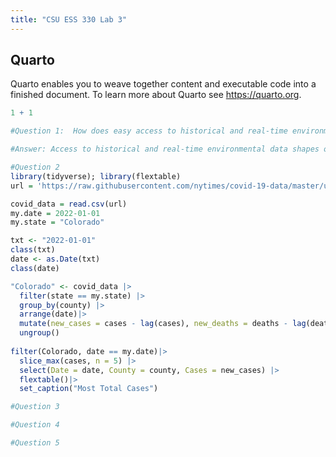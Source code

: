 ```yaml
---
title: "CSU ESS 330 Lab 3"
---
```


## Quarto

Quarto enables you to weave together content and executable code into a finished document. To learn more about Quarto see <https://quarto.org>.

```r
1 + 1
```

```r
#Question 1:  How does easy access to historical and real-time environmental data shape our understanding of climate trends, resource management, and public health? What happens when this data disappears or becomes inaccessible? 

#Answer: Access to historical and real-time environmental data shapes out understanding of climate trends becasue we are able to see what the climate was in the past for specific areas, and know the difference from the past. When the data disappears or becomes inaccessible, the loss of knowledge in the population will decrease. 


```

```r
#Question 2
library(tidyverse); library(flextable)
url = 'https://raw.githubusercontent.com/nytimes/covid-19-data/master/us-counties.csv'

covid_data = read.csv(url)
my.date = 2022-01-01
my.state = "Colorado"

txt <- "2022-01-01"
class(txt)
date <- as.Date(txt)
class(date)

"Colorado" <- covid_data |>
  filter(state == my.state) |>
  group_by(county) |>
  arrange(date)|>
  mutate(new_cases = cases - lag(cases), new_deaths = deaths - lag(deaths)) |>
  ungroup()
  
filter(Colorado, date == my.date)|>
  slice_max(cases, n = 5) |>
  select(Date = date, County = county, Cases = new_cases) |>
  flextable()|>
  set_caption("Most Total Cases")


```

```r
#Question 3


```

```r
#Question 4


```

```r
#Question 5


```
